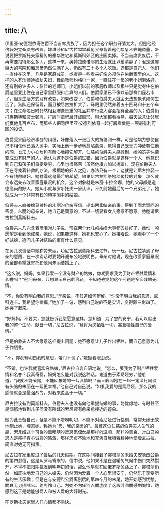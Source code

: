 ```yaml
---
---
---
```

title: 八
---




伊里亚·安德烈依奇伯爵不当首席贵族了，因为担任这个职务开销太大。但是他经济状况完全没有改善。娜塔莎和尼古拉常常看见父母背着他们焦急不安地商量，听说要把罗斯托夫家祖传的豪华住宅和莫斯科郊区的庄园卖掉。不当首席贵族后，不再需要招待那么多人，这样一来，奥特拉德诺耶的生活就比以前清静了；但是这座巨大的宅院和厢房里仍然住满了人，仍然有二十多个人吃饭。这都是自己人，他们一直住在这里，几乎是家庭成员，或者是一些看来好像必须住在伯爵家里的人。这样的人有乐师迪姆勒夫妇，舞蹈教师约格尔一家，一直住在一起的老小姐别洛娃，还有别的许多人：彼佳的老师们，小姐们以前的家庭教师以及那些只是觉得住在伯爵这里要比住在自己家里舒服和合算的人们。伯爵家里已不像以前那样门庭若市了，但是生活方式没有改变，如果改变了，伯爵和伯爵夫人就会无法想象该如何生活了。猎队还保留着，而且被尼古拉扩大了，马厩里仍然养着五十匹马和十五个车夫；在过命名日时仍然相互赠送贵重的礼品并举行盛大宴会招待全县的人；伯爵仍打惠斯特和波士顿牌，打牌时把牌展开成扇形，叫大家都看得见，每天故意让邻居们赢他几百卢布，而那些人把同伊里亚·安德烈依奇一起打牌看做是一项最有利可图的投资。

伯爵受家庭经济事务的纠缠，好像落入一张巨大的捕兽网一样，可是他竭力想使自己不相信他已落入网中，实际上他一步步地愈陷愈深，觉得自己既无力冲破套住他的网，也无力小心地和有耐心地把它解开。仁慈的伯爵夫人感觉到，她的孩子快要变成没有财产的人，她认为这不是伯爵的过错，因为伯爵就是这样一个人，他意识到自己和孩子们将要受穷，心里也很痛苦（虽然他竭力加以掩盖），现在伯爵夫人正在寻找着补救的办法。根据她的妇人之见，办法只有一个，这就是让尼古拉娶一个有钱的媳妇。她觉得这是最后的希望，如果尼古拉拒绝她给他找的对象，那么就会永远失去改善家庭景况的机会。这个对象就是朱丽·卡拉金娜，她的父母都是道德高尚的好人，她从小就与罗斯托夫一家认识，不久前她最后的一个兄弟死了，她就成为一个非常有钱的待字闺中的姑娘。

伯爵夫人直接给莫斯科的朱丽的母亲写信，提出两家结亲的事，得到了表示赞同的答复。朱丽的母亲说，她自己是同意的，不过一切要看女儿愿意不愿意。她邀请尼古拉到莫斯科去。

伯爵夫人几次含着眼泪对儿子说，现在两个女儿的婚姻大事都安排好了，她惟一的愿望是看到他成亲。她说，如果能这样，她死也安心了。她接着说，她看中了一个好姑娘，追问儿子对结婚的事有什么意见。

在另几次谈话中她称赞朱丽，劝尼古拉到莫斯科去过节，玩一玩。尼古拉猜到了母亲的意图，在一次谈话时要她开诚布公地说明白。母亲对他说，现在改善家庭景况的全部希望就寄托在他同朱丽结婚上了。

“这么说，妈妈，如果我爱一个没有财产的姑娘，你就要求我为了财产牺牲爱情和名誉吗？”他问母亲，只想显示自己的高尚，不知道他提的这个问题是多么残酷无情。

“不，你没有明白我的意思。”母亲说，不知道如何辩解。“你没有明白我的意思，尼科连卡。我希望你幸福。”她加了一句，感到自己说的不是实话，变得颠三倒四了。她哭了起来。

“好妈妈，不要哭，您就告诉我您愿意这样，您知道，为了您的安宁，我可以献出我的整个生命，献出一切，”尼古拉说，“我将为您牺牲一切，甚至牺牲自己的爱情。”

但是伯爵夫人不大愿意这样提出问题：她不愿意让儿子作出牺牲，而自己愿意为儿子作牺牲。

“不，你没有明白我的意思，咱们不谈了。”她擦着眼泪说。

“不错，也许我就喜欢穷姑娘，”尼古拉自言自语地说，“怎么，要我为了财产牺牲爱情和名誉？我真奇怪，妈妈怎么能对我说这种话。难道由于索尼娅穷，”他想道，“我就不能爱她，不能回报她的一片真情吗？而且我同她在一起一定会比同没有头脑的朱丽在一起更幸福。”他自己对自己说。“如果我爱的是索尼娅，那么我的感情就会是最强烈的，对我来说高于一切。”

尼古拉没有到莫斯科去，伯爵夫人也没有向他重提结婚的事，她忧虑地、有时甚至是恼怒地看到儿子同没有陪嫁的索尼娅有愈来愈接近的迹象。

她为此责备自己，但是不能不唠唠叨叨，不能不对索尼娅进行挑剔，常常无缘无故地制止她，埋怨她，称她为“您，我的亲爱的”。最使这位仁慈的伯爵夫人生气的是，索尼娅这个可怜的黑眼睛的远房表侄女是那样的温顺，那样的善良，对自己的恩人是那样真心诚意的感激，那样忠贞不渝地和充满自我牺牲精神地爱着尼古拉，简直对她无可指责。

尼古拉在家里度过了最后的几天假期。在这期间接到了娜塔莎的未婚夫安德烈公爵的第四封信，这是从罗马寄来的，信中说，他如果不是在温暖的气候中伤口突然裂开，不得不把归期推迟到明年初的话，那么他早就在回俄罗斯的路上了。娜塔莎仍然一如既往地爱自己的未婚夫，仍然因为爱着一个人心里很安宁，仍然乐于享受所有的生活乐趣；但是在与安德烈公爵离别后的第四个月的末尾，她开始感到忧愁，而且无力排除它。她可怜自己，为她不为任何人而虚度了这段时间而感到惋惜，她感到这正是她能够爱人和被人爱的大好时光。

在罗斯托夫家里人们心情都不愉快。